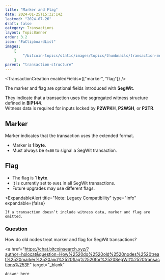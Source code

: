 ```yaml
---
title: "Marker and Flag"
date: 2024-01-25T15:32:14Z
lastmod: "2024-07-26"
draft: false
category: Transactions
layout: TopicBanner
order: 3.2
icon: "FaClipboardList"
images:
    [
        "/bitcoin-topics/static/images/topics/thumbnails/transaction-module/tx-marker-flag.webp"
    ]
parent: "transaction-structure"
---
```


<TransactionCreation enabledFields={["marker", "flag"]} />

The marker and flag are optional fields introduced with **SegWit**.

They indicate that a transaction uses the segregated witness structure defined in **BIP144**.  
Witness data is required for inputs locked by **P2WPKH**, **P2WSH**, or **P2TR**.

## Marker

Marker indicates that the transaction uses the extended format.

-   Marker is **1 byte**.
-   Must always be `0x00` to signal a SegWit transaction.

## Flag

-   The flag is **1 byte**.
-   It is currently set to `0x01` in all SegWit transactions.
-   Future upgrades may use different flags.

<ExpandableAlert
    title="Note: Legacy Compatibility"
    type="info"
    expandable={false}
>
    If a transaction doesn’t include witness data, marker and flag are omitted.
</ExpandableAlert>

### Question

How do old nodes treat marker and flag for SegWit transactions?

<a
    href="https://chat.bitcoinsearch.xyz/?author=holocat&question=How%2520do%2520old%2520nodes%2520treat%2520marker%2520and%2520flag%2520for%2520SegWit%2520transactions%253F"
    target="_blank"
>
    Answer here
</a>
